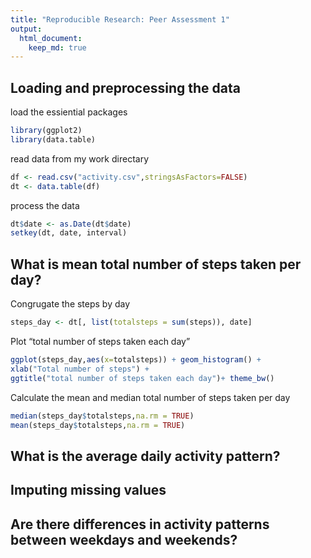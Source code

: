 ```yaml
---
title: "Reproducible Research: Peer Assessment 1"
output: 
  html_document:
    keep_md: true
---
```



## Loading and preprocessing the data
load the essiential packages
```r
library(ggplot2)
library(data.table)
```
read data from my work directary
```r
df <- read.csv("activity.csv",stringsAsFactors=FALSE)
dt <- data.table(df)
```
process the data 
```r
dt$date <- as.Date(dt$date)
setkey(dt, date, interval)
```

## What is mean total number of steps taken per day?
Congrugate the steps by day
```r
steps_day <- dt[, list(totalsteps = sum(steps)), date]
```
Plot "total number of steps taken each day"
```r
ggplot(steps_day,aes(x=totalsteps)) + geom_histogram() +  
xlab("Total number of steps") +
ggtitle("total number of steps taken each day")+ theme_bw()
```
Calculate the mean and median total number of steps taken per day
```r
median(steps_day$totalsteps,na.rm = TRUE)
mean(steps_day$totalsteps,na.rm = TRUE)
```


## What is the average daily activity pattern?



## Imputing missing values



## Are there differences in activity patterns between weekdays and weekends?
